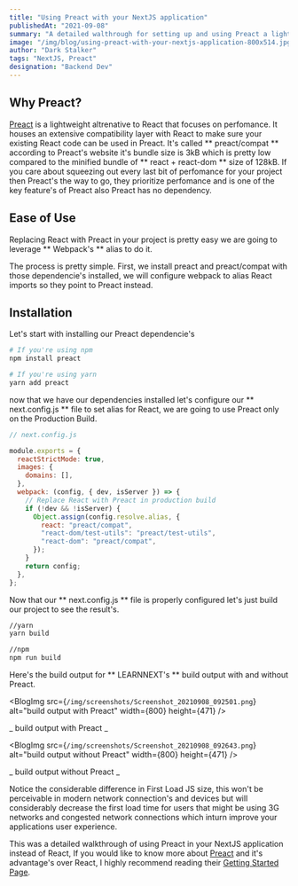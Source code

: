 ```yaml
---
title: "Using Preact with your NextJS application"
publishedAt: "2021-09-08"
summary: "A detailed walthrough for setting up and using Preact a lightweight altrenative to React in your NextJS application."
image: "/img/blog/using-preact-with-your-nextjs-application-800x514.jpg"
author: "Dark Stalker"
tags: "NextJS, Preact"
designation: "Backend Dev"
---
```


## Why Preact?

[Preact](https://preactjs.com/) is a lightweight altrenative to React that focuses on perfomance. It houses an extensive compatibility layer with React to make
sure your existing React code can be used in Preact. It's called ** preact/compat ** according to Preact's website it's bundle size is 3kB which is pretty
low compared to the minified bundle of ** react + react-dom ** size of 128kB. If you care about squeezing out every last bit of perfomance for your project then
Preact's the way to go, they prioritize perfomance and is one of the key feature's of Preact also Preact has no dependency.

## Ease of Use

Replacing React with Preact in your project is pretty easy we are going to leverage ** Webpack's ** alias to do it.

The process is pretty simple. First, we install preact and preact/compat with those dependencie's installed, we will configure
webpack to alias React imports so they point to Preact instead.

## Installation

Let's start with installing our Preact dependencie's

```bash
# If you're using npm
npm install preact

# If you're using yarn
yarn add preact
```

now that we have our dependencies installed let's configure our ** next.config.js ** file to set alias for React, we are going to use Preact only on the Production Build.

```JavaScript
// next.config.js

module.exports = {
  reactStrictMode: true,
  images: {
    domains: [],
  },
  webpack: (config, { dev, isServer }) => {
    // Replace React with Preact in production build
    if (!dev && !isServer) {
      Object.assign(config.resolve.alias, {
        react: "preact/compat",
        "react-dom/test-utils": "preact/test-utils",
        "react-dom": "preact/compat",
      });
    }
    return config;
  },
};
```

Now that our ** next.config.js ** file is properly configured let's just build our project to see the result's.

```bash
//yarn
yarn build

//npm
npm run build
```

Here's the build output for ** LEARNNEXT's ** build output with and without Preact.

<BlogImg
  src={`/img/screenshots/Screenshot_20210908_092501.png`}
  alt="build output with Preact"
  width={800}
  height={471}
/>

_ build output with Preact _

<BlogImg
  src={`/img/screenshots/Screenshot_20210908_092643.png`}
  alt="build output without Preact"
  width={800}
  height={471}
/>

_ build output without Preact _

Notice the considerable difference in First Load JS size, this won't be perceivable in modern network connection's and
devices but will considerably decrease the first load time for users that might be using 3G networks and congested network connections
which inturn improve your applications user experience.

This was a detailed walkthrough of using Preact in your NextJS application instead of React, If you would like to know more about [Preact](https://preactjs.com/) and it's advantage's over React, I highly recommend reading their [Getting Started Page](https://preactjs.com/guide/v10/getting-started).
